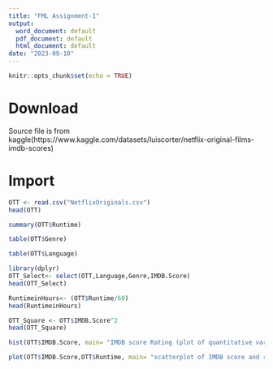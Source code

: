 ---
title: "FML Assignment-1"
output:
  word_document: default
  pdf_document: default
  html_document: default
date: "2023-09-10"
---

```{r setup, include=FALSE}
knitr::opts_chunk$set(echo = TRUE)
```

# Download

Source file is from kaggle(https://www.kaggle.com/datasets/luiscorter/netflix-original-films-imdb-scores)

# Import

```{r}
OTT <- read.csv("NetflixOriginals.csv")
head(OTT)
```
```{r}
summary(OTT$Runtime)
```
```{r}
table(OTT$Genre)
```
```{r}
table(OTT$Language)
```

```{r}
library(dplyr)
OTT_Select<- select(OTT,Language,Genre,IMDB.Score)
head(OTT_Select)
```
```{r}
RuntimeinHours<- (OTT$Runtime/60)
head(RuntimeinHours)
```


```{r}
OTT_Square <- OTT$IMDB.Score^2
head(OTT_Square)
```



```{r}
hist(OTT$IMDB.Score, main= "IMDB score Rating (plot of quantitative varaible)", xlab="IMDB score", ylab="Runtime", col="violet")
```



```{r}
plot(OTT$IMDB.Score,OTT$Runtime, main= "scatterplot of IMDB score and runtime",xlab="IMDB score",ylab= "runtime", pch=16, col="red")

```




